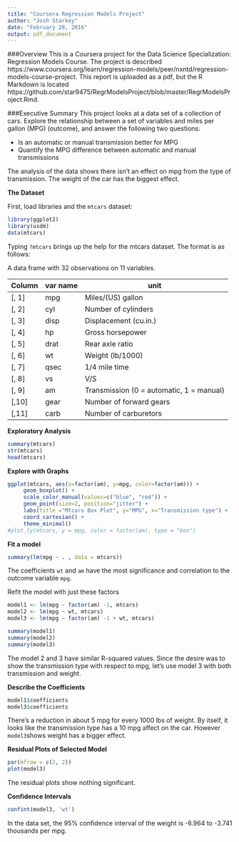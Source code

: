 ```yaml
---
title: "Coursera Regression Models Project"
author: "Josh Starkey"
date: "February 28, 2016"
output: pdf_document
---
```

###Overview
This is a Coursera project for the Data Science Specialization: Regression Models Course.  The project is described https://www.coursera.org/learn/regression-models/peer/nxntd/regression-models-course-project.  This report is uploaded as a pdf, but the R Markdown is located https://github.com/star9475/RegrModelsProject/blob/master/RegrModelsProject.Rmd.

###Executive Summary
This project looks at a data set of a collection of cars. Explore the relationship between a set of variables and miles per gallon (MPG) (outcome), and answer the following two questions:

* Is an automatic or manual transmission better for MPG
* Quantify the MPG difference between automatic and manual transmissions

The analysis of the data shows there isn't an effect on mpg from the type of transmission.  The weight of the car has the biggest effect.

**The Dataset**

First, load libraries and the <code>mtcars</code> dataset:
```r
library(ggplot2)
library(usdm)
data(mtcars)
```
Typing <code>?mtcars</code> brings up the help for the mtcars dataset.  The format is as follows:

A data frame with 32 observations on 11 variables.

Column | var name | unit
-------|----------|-----
[, 1] | mpg | Miles/(US) gallon
[, 2] | cyl |	 Number of cylinders
[, 3] | disp |	Displacement (cu.in.)
[, 4] | hp | Gross horsepower
[, 5] | drat | Rear axle ratio
[, 6] | wt | Weight (lb/1000)
[, 7] | qsec | 1/4 mile time
[, 8] | vs | V/S
[, 9] | am | Transmission (0 = automatic, 1 = manual)
[,10] | gear | Number of forward gears
[,11] | carb | Number of carburetors

**Exploratory Analysis**
```r
summary(mtcars)
str(mtcars)
head(mtcars)
```

**Explore with Graphs**

```r

ggplot(mtcars, aes(x=factor(am), y=mpg, color=factor(am))) +
     geom_boxplot() +
     scale_color_manual(values=c("blue", "red")) +
     geom_point(size=2, position="jitter") +
     labs(title ="Mtcars Box Plot", y="MPG", x="Transmission type") +
     coord_cartesian() +
     theme_minimal()
#plot_ly(mtcars, y = mpg, color = factor(am), type = "box")
```

**Fit a model**

```r
summary(lm(mpg ~ . , data = mtcars))
```
The coefficients <code>wt</code> and <code>am</code> have the most significance and correlation to the outcome variable <code>mpg</code>.  

Refit the model with just these factors
```r
model1 <- lm(mpg ~ factor(am) -1, mtcars)
model2 <- lm(mpg ~ wt, mtcars)
model3 <- lm(mpg ~ factor(am) -1 + wt, mtcars)

summary(model1)
summary(model2)
summary(model3)
```
The model 2 and 3 have similar R-squared values.  Since the desire was to show the transmission type with respect to mpg, let's use model 3 with both transmission and weight.

**Describe the Coefficients**
```r
model1$coefficients
model3$coefficients
```
There's a reduction in about 5 mpg for every 1000 lbs of weight.  By itself, it looks like the transmission type has a 10 mpg affect on the car.  However <code>model3</code>shows weight has a bigger effect. 

**Residual Plots of Selected Model**
```r
par(mfrow = c(2, 2))
plot(model3)
```
The residual plots show nothing significant.

**Confidence Intervals**
```r
confint(model3, 'wt')
```
In the data set, the 95% confidence interval of the weight is -6.964 to -3.741 thousands per mpg.


